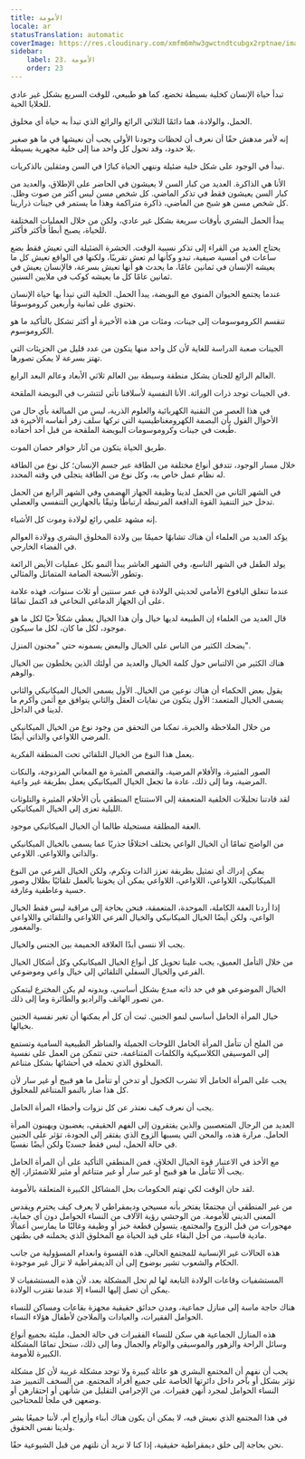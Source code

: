 ```yaml
---
title: الأمومة
locale: ar
statusTranslation: automatic
coverImage: https://res.cloudinary.com/xmfm6mhw3gwctndtcubgx2rptnae/image/upload/v1740337243/small_cover_educacion_fundamental_a051170f1c.webp
sidebar:
    label: 23. الأمومة
    order: 23
---
```

تبدأ حياة الإنسان كخلية بسيطة تخضع، كما هو طبيعي، للوقت السريع بشكل غير عادي للخلايا الحية.

الحمل، والولادة، هما دائمًا الثلاثي الرائع والرائع الذي تبدأ به حياة أي مخلوق.

إنه لأمر مدهش حقًا أن نعرف أن لحظات وجودنا الأولى يجب أن نعيشها في ما هو صغير بلا حدود، وقد تحول كل واحد منا إلى خلية مجهرية بسيطة.

نبدأ في الوجود على شكل خلية ضئيلة وننهي الحياة كبارًا في السن ومثقلين بالذكريات.

الأنا هي الذاكرة. العديد من كبار السن لا يعيشون في الحاضر على الإطلاق، والعديد من كبار السن يعيشون فقط في تذكر الماضي. كل شخص مسن ليس أكثر من صوت وظل. كل شخص مسن هو شبح من الماضي، ذاكرة متراكمة وهذا ما يستمر في جينات ذرارينا.

يبدأ الحمل البشري بأوقات سريعة بشكل غير عادي، ولكن من خلال العمليات المختلفة للحياة، يصبح أبطأ فأكثر فأكثر.

يحتاج العديد من القراء إلى تذكر نسبية الوقت. الحشرة الضئيلة التي تعيش فقط بضع ساعات في أمسية صيفية، تبدو وكأنها لم تعش تقريبًا، ولكنها في الواقع تعيش كل ما يعيشه الإنسان في ثمانين عامًا، ما يحدث هو أنها تعيش بسرعة، فالإنسان يعيش في ثمانين عامًا كل ما يعيشه كوكب في ملايين السنين.

عندما يجتمع الحيوان المنوي مع البويضة، يبدأ الحمل. الخلية التي تبدأ بها حياة الإنسان تحتوي على ثمانية وأربعين كروموسومًا.

تنقسم الكروموسومات إلى جينات، ومئات من هذه الأخيرة أو أكثر تشكل بالتأكيد ما هو الكروموسوم.

الجينات صعبة الدراسة للغاية لأن كل واحد منها يتكون من عدد قليل من الجزيئات التي تهتز بسرعة لا يمكن تصورها.

العالم الرائع للجنان يشكل منطقة وسيطة بين العالم ثلاثي الأبعاد وعالم البعد الرابع.

في الجينات توجد ذرات الوراثة. الأنا النفسية لأسلافنا تأتي لتتشرب في البويضة الملقحة.

في هذا العصر من التقنية الكهربائية والعلوم الذرية، ليس من المبالغة بأي حال من الأحوال القول بأن البصمة الكهرومغناطيسية التي تركها سلف زفر أنفاسه الأخيرة قد طُبعت في جينات وكروموسومات البويضة الملقحة من قبل أحد أحفاده.

طريق الحياة يتكون من آثار حوافر حصان الموت.

خلال مسار الوجود، تتدفق أنواع مختلفة من الطاقة عبر جسم الإنسان؛ كل نوع من الطاقة له نظام عمل خاص به، وكل نوع من الطاقة يتجلى في وقته المحدد.

في الشهر الثاني من الحمل لدينا وظيفة الجهاز الهضمي وفي الشهر الرابع من الحمل تدخل حيز التنفيذ القوة الدافعة المرتبطة ارتباطًا وثيقًا بالجهازين التنفسي والعضلي.

إنه مشهد علمي رائع لولادة وموت كل الأشياء.

يؤكد العديد من العلماء أن هناك تشابهًا حميمًا بين ولادة المخلوق البشري وولادة العوالم في الفضاء الخارجي.

يولد الطفل في الشهر التاسع، وفي الشهر العاشر يبدأ النمو بكل عمليات الأيض الرائعة وتطور الأنسجة الضامة المتماثل والمثالي.

عندما تنغلق اليافوخ الأمامي لحديثي الولادة في عمر سنتين أو ثلاث سنوات، فهذه علامة على أن الجهاز الدماغي النخاعي قد اكتمل تمامًا.

قال العديد من العلماء إن الطبيعة لديها خيال وأن هذا الخيال يعطي شكلاً حيًا لكل ما هو موجود، لكل ما كان، لكل ما سيكون.

يضحك الكثير من الناس على الخيال والبعض يسمونه حتى "مجنون المنزل".

هناك الكثير من الالتباس حول كلمة الخيال والعديد من أولئك الذين يخلطون بين الخيال والوهم.

يقول بعض الحكماء أن هناك نوعين من الخيال. الأول يسمى الخيال الميكانيكي والثاني يسمى الخيال المتعمد: الأول يتكون من نفايات العقل والثاني يتوافق مع أثمن وأكرم ما لدينا في الداخل.

من خلال الملاحظة والخبرة، تمكنا من التحقق من وجود نوع من الخيال الميكانيكي المرضي اللاواعي والذاتي أيضًا.

يعمل هذا النوع من الخيال التلقائي تحت المنطقة الفكرية.

الصور المثيرة، والأفلام المرضية، والقصص المثيرة مع المعاني المزدوجة، والنكات المرضية، وما إلى ذلك، عادة ما تجعل الخيال الميكانيكي يعمل بطريقة غير واعية.

لقد قادتنا تحليلات الخلفية المتعمقة إلى الاستنتاج المنطقي بأن الأحلام المثيرة والتلوثات الليلية تعزى إلى الخيال الميكانيكي.

العفة المطلقة مستحيلة طالما أن الخيال الميكانيكي موجود.

من الواضح تمامًا أن الخيال الواعي يختلف اختلافًا جذريًا عما يسمى بالخيال الميكانيكي والذاتي واللاواعي. اللاوعي.

يمكن إدراك أي تمثيل بطريقة تعزز الذات وتكرم، ولكن الخيال الفرعي من النوع الميكانيكي، اللاواعي، اللاواعي، اللاواعي يمكن أن يخوننا بالعمل تلقائيًا بظلال وصور حسية وعاطفية وغارقة.

إذا أردنا العفة الكاملة، الموحدة، المتعمقة، فنحن بحاجة إلى مراقبة ليس فقط الخيال الواعي، ولكن أيضًا الخيال الميكانيكي والخيال الفرعي اللاواعي والتلقائي واللاواعي والمغمور.

يجب ألا ننسى أبدًا العلاقة الحميمة بين الجنس والخيال.

من خلال التأمل العميق، يجب علينا تحويل كل أنواع الخيال الميكانيكي وكل أشكال الخيال الفرعي والخيال السفلي التلقائي إلى خيال واعي وموضوعي.

الخيال الموضوعي هو في حد ذاته مبدع بشكل أساسي، وبدونه لم يكن المخترع ليتمكن من تصور الهاتف والراديو والطائرة وما إلى ذلك.

خيال المرأة الحامل أساسي لنمو الجنين. ثبت أن كل أم يمكنها أن تغير نفسية الجنين بخيالها.

من الملح أن تتأمل المرأة الحامل اللوحات الجميلة والمناظر الطبيعية السامية وتستمع إلى الموسيقى الكلاسيكية والكلمات المتناغمة، حتى تتمكن من العمل على نفسية المخلوق الذي تحمله في أحشائها بشكل متناغم.

يجب على المرأة الحامل ألا تشرب الكحول أو تدخن أو تتأمل ما هو قبيح أو غير سار لأن كل هذا ضار بالنمو المتناغم للمخلوق.

يجب أن نعرف كيف نعتذر عن كل نزوات وأخطاء المرأة الحامل.

العديد من الرجال المتعصبين والذين يفتقرون إلى الفهم الحقيقي، يغضبون ويهينون المرأة الحامل. مرارة هذه، والمحن التي يسببها الزوج الذي يفتقر إلى الجودة، تؤثر على الجنين في حالة الحمل، ليس فقط جسديًا ولكن أيضًا نفسيًا.

مع الأخذ في الاعتبار قوة الخيال الخلاق، فمن المنطقي التأكيد على أن المرأة الحامل يجب ألا تتأمل ما هو قبيح أو غير سار أو غير متناغم أو مثير للاشمئزاز، إلخ.

لقد حان الوقت لكي تهتم الحكومات بحل المشاكل الكبيرة المتعلقة بالأمومة.

من غير المنطقي أن مجتمعًا يفتخر بأنه مسيحي وديمقراطي لا يعرف كيف يحترم ويقدس المعنى الديني للأمومة. من الوحشي رؤية الآلاف من النساء الحوامل دون أي حماية، مهجورات من قبل الزوج والمجتمع، يتسولن قطعة خبز أو وظيفة وغالبًا ما يمارسن أعمالًا مادية قاسية، من أجل البقاء على قيد الحياة مع المخلوق الذي يحملنه في بطنهن.

هذه الحالات غير الإنسانية للمجتمع الحالي، هذه القسوة وانعدام المسؤولية من جانب الحكام والشعوب تشير بوضوح إلى أن الديمقراطية لا تزال غير موجودة.

المستشفيات وقاعات الولادة التابعة لها لم تحل المشكلة بعد، لأن هذه المستشفيات لا يمكن أن تصل إليها النساء إلا عندما تقترب الولادة.

هناك حاجة ماسة إلى منازل جماعية، ومدن حدائق حقيقية مجهزة بقاعات ومساكن للنساء الحوامل الفقيرات، والعيادات والملاجئ لأطفال هؤلاء النساء.

هذه المنازل الجماعية هي سكن للنساء الفقيرات في حالة الحمل، مليئة بجميع أنواع وسائل الراحة والزهور والموسيقى والوئام والجمال وما إلى ذلك، ستحل تمامًا المشكلة الكبيرة للأمومة.

يجب أن نفهم أن المجتمع البشري هو عائلة كبيرة ولا توجد مشكلة غريبة لأن كل مشكلة تؤثر بشكل أو بآخر داخل دائرتها الخاصة على جميع أفراد المجتمع. من السخف التمييز ضد النساء الحوامل لمجرد أنهن فقيرات. من الإجرامي التقليل من شأنهن أو احتقارهن أو وضعهن في ملجأ للمحتاجين.

في هذا المجتمع الذي نعيش فيه، لا يمكن أن يكون هناك أبناء وأزواج أم، لأننا جميعًا بشر ولدينا نفس الحقوق.

نحن بحاجة إلى خلق ديمقراطية حقيقية، إذا كنا لا نريد أن نلتهم من قبل الشيوعية حقًا.

